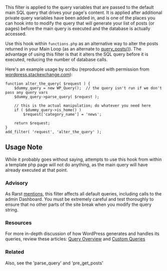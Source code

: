 This filter is applied to the query variables that are passed to the default main SQL query that drives your page's content. It is applied after additional private query variables have been added in, and is one of the places you can hook into to modify the query that will generate your list of posts (or pages) before the main query is executed and the database is actually accessed.

Use this hook within <tt>functions.php</tt> as an alternative way to alter the posts returned in your Main Loop (as an alternate to [[Function Reference/query_posts|query_posts()]]). The advantage of using this filter is that it alters the SQL query before it is executed, reducing the number of database calls.

Here's an example usage by scribu (reproduced with permission from [http://wordpress.stackexchange.com/questions/21341/alternative-to-query-posts-for-main-loop/21378#21378 wordpress.stackexchange.com]):

<pre>
function alter_the_query( $request ) {
    $dummy_query = new WP_Query();  // the query isn't run if we don't pass any query vars
    $dummy_query->parse_query( $request );

    // this is the actual manipulation; do whatever you need here
    if ( $dummy_query->is_home() )
        $request['category_name'] = 'news';

    return $request;
}
add_filter( 'request', 'alter_the_query' );
</pre>

==Usage Note==
While it probably goes without saying, attempts to use this hook from within a template php page will not do anything, as the main query will have already executed at that point.

===Advisory===
As Rarst [http://wordpress.stackexchange.com/questions/21341/alternative-to-query-posts-for-main-loop/21342#21342 mentions], this filter affects all default queries, including calls to the admin Dashboard. You must be extremely careful and test thoroughly to ensure that no other parts of the site break when you modify the query string.

===Resources===
For more in-depth discussion of how WordPress generates and handles its queries, review these articles: [[Query Overview]] and [[Custom Queries]]

===Related===
Also, see the 'parse_query' and 'pre_get_posts'